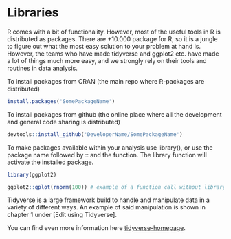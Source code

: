 # Libraries

R comes with a bit of functionality. However, most of the useful tools in R is distributed as packages. There are +10.000 package for R, so it is a jungle to figure out what the most easy solution to your problem at hand is. However, the teams who have made tidyverse and ggplot2 etc. have made a lot of things much more easy, and we strongly rely on their tools and routines in data analysis. 

To install packages from CRAN (the main repo where R-packages are distributed)

```r
install.packages('SomePackageName')
```

To install packages from github (the online place where all the development and general code sharing is distributed)

```r
devtools::install_github('DeveloperName/SomePackageName')
```

To make packages available within your analysis use library(), or use the package name followed by :: and the function. The library function will activate the installed package. 

```r
library(ggplot2) 

ggplot2::qplot(rnorm(100)) # example of a function call without library'ing the package.
```

Tidyverse is a large framework build to handle and manipulate data in a variety of different ways. An example of said manipulation is shown in chapter 1 under [Edit using Tidyverse].

You can find even more information here [tidyverse-homepage](https://www.tidyverse.org/).
